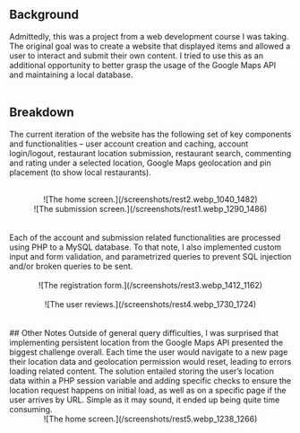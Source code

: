 
## Background
Admittedly, this was a project from a web development course I was taking. The original goal was to create a website that displayed items and allowed a user to interact and submit their own content. I tried to use this as an additional opportunity to better grasp the usage of the Google Maps API and maintaining a local database. 
<br/>
<br/>
## Breakdown
The current iteration of the website has the following set of key components and functionalities – user account creation and caching, account login/logout, restaurant location submission, restaurant search, commenting and rating under a selected location, Google Maps geolocation and pin placement (to show local restaurants).
<br/>
<br/>
<Center
    py={'1em'}
    position={'relative'}
    direction={'row'}>
        <Center>
            ![The home screen.](/screenshots/rest2.webp_1040_1482)
        </Center>
        <Center>
            ![The submission screen.](/screenshots/rest1.webp_1290_1486)
        </Center>
</Center>
<br/>
<br/>
Each of the account and submission related functionalities are processed using PHP to a MySQL database. To that note, I also implemented custom input and form validation, and parametrized queries to prevent SQL injection and/or broken queries to be sent. 
<br/>
<br/>
<Center
    py={'1em'}
    position={'relative'}
    direction={'row'}>
        <Center>
            ![The registration form.](/screenshots/rest3.webp_1412_1162)
        </Center>
</Center>
<br/>
<Center
    py={'1em'}
    position={'relative'}
    direction={'column'}>
        <Center>
            ![The user reviews.](/screenshots/rest4.webp_1730_1724)
        </Center>
</Center>
<br/>
<br/>
## Other Notes
Outside of general query difficulties, I was surprised that implementing persistent location from the Google Maps API presented the biggest challenge overall. Each time the user would navigate to a new page their location data and geolocation permission would reset, leading to errors loading related content. The solution entailed storing the user’s location data within a PHP session variable and adding specific checks to ensure the location request happens on initial load, as well as on a specific page if the user arrives by URL. Simple as it may sound, it ended up being quite time consuming.
<br/>
<Center
    position={'relative'}
    direction={'row'}>
        <Center>
            ![The home screen.](/screenshots/rest5.webp_1238_1266)
        </Center>
</Center>
<br/>